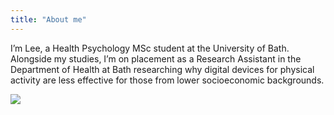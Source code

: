 ```yaml
---
title: "About me"
---
```


I'm Lee, a Health Psychology MSc student at the University of Bath. Alongside my studies, I'm on placement as a Research Assistant in the Department of Health at Bath researching why digital devices for physical activity are less effective for those from lower socioeconomic backgrounds.

![](images/emily-morter-8xAA0f9yQnE-unsplash.jpg)
